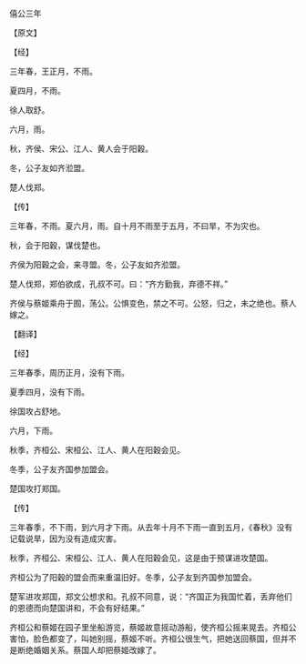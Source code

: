 

僖公三年

【原文】

【经】

三年春，王正月，不雨。

夏四月，不雨。

徐人取舒。

六月，雨。

秋，齐侯、宋公、江人、黄人会于阳穀。

冬，公子友如齐涖盟。

楚人伐郑。

【传】

三年春，不雨。夏六月，雨。自十月不雨至于五月，不曰旱，不为灾也。

秋，会于阳穀，谋伐楚也。

齐侯为阳穀之会，来寻盟。冬，公子友如齐涖盟。

楚人伐郑，郑伯欲成，孔叔不可。曰：“齐方勤我，弃德不祥。”

齐侯与蔡姬乘舟于囿，荡公。公惧变色，禁之不可。公怒，归之，未之绝也。蔡人嫁之。

【翻译】

【经】

三年春季，周历正月，没有下雨。

夏季四月，没有下雨。

徐国攻占舒地。

六月，下雨。

秋季，齐桓公、宋桓公、江人、黄人在阳穀会见。

冬季，公子友齐国参加盟会。

楚国攻打郑国。

【传】

三年春季，不下雨，到六月才下雨。从去年十月不下雨一直到五月，《春秋》没有记载说旱，因为没有造成灾害。

秋季，齐桓公、宋桓公、江人、黄人在阳穀会见，这是由于预谋进攻楚国。

齐桓公为了阳穀的盟会而来重温旧好。冬季，公子友到齐国参加盟会。

楚军进攻郑国，郑文公想求和。孔叔不同意，说：“齐国正为我国忙着，丢弃他们的恩德而向楚国讲和，不会有好结果。”

齐桓公和蔡姬在园子里坐船游览，蔡姬故意摇动游船，使齐桓公摇来晃去。齐桓公害怕，脸色都变了，叫她别摇，蔡姬不听。齐桓公很生气，把她送回蔡国，但并不是断绝婚姻关系。蔡国人却把蔡姬改嫁了。

